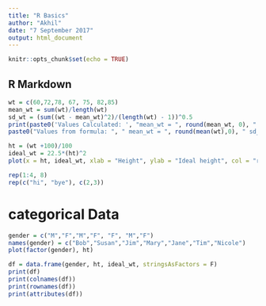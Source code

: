 ```yaml
---
title: "R Basics"
author: "Akhil"
date: "7 September 2017"
output: html_document
---
```


```r
knitr::opts_chunk$set(echo = TRUE)
```

## R Markdown


```r
wt = c(60,72,78, 67, 75, 82,85)
mean_wt = sum(wt)/length(wt)
sd_wt = (sum((wt - mean_wt)^2)/(length(wt) - 1))^0.5
print(paste0('Values Calculated: ', "mean_wt = ", round(mean_wt, 0), " sd_wt = ", round(sd_wt,0)))
paste0("Values from formula: ", " mean_wt = ", round(mean(wt),0), " sd_wt = ", round(sd(wt),0))
```


```r
ht = (wt +100)/100
ideal_wt = 22.5*(ht)^2
plot(x = ht, ideal_wt, xlab = "Height", ylab = "Ideal height", col = "red", pch = 20)
```

```r
rep(1:4, 8)
rep(c("hi", "bye"), c(2,3))

```


# categorical Data

```r
gender = c("M","F","M","F", "F", "M","F")
names(gender) = c("Bob","Susan","Jim","Mary","Jane","Tim","Nicole")
plot(factor(gender), ht)
```

```r
df = data.frame(gender, ht, ideal_wt, stringsAsFactors = F)
print(df)
print(colnames(df))
print(rownames(df))
print(attributes(df))
```

